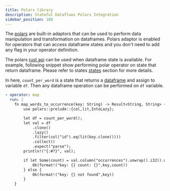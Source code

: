 ```yaml
---
title: Polars library
description: Stateful Dataflows Polars Integration
sidebar_position: 100
---
```


The [polars](https://pola.rs) are built-in adaptors that can be used to perform data manipulation and transformation on dataframes.  Polars adaptor is enabled for operators that can access dataframe states and you don't need to add any flag in your operator definition.

The polars [rust api](https://docs.rs/polars/0.36.2/polars/index.html) can be used when dataframe state is available.  For example, following snippet show performing polar operator on state that return dataframe.  Please refer to states [states](/docs/stateful-dataflows/states) section for more details.

In here, `count_per_word` is a state that returns a [dataframe](https://docs.rs/polars/latest/polars/frame/struct.DataFrame.html) and assign to variable `df`.  Then any dataframe operation can be performed on `df` variable.

```yaml
- operator: map
  run: |
    fn map_words_to_occurrence(key: String) -> Result<String, String> {
        use polars::prelude::{col,lit,IntoLazy};

        let df = count_per_word();
        let val = df
            .clone()
            .lazy()
            .filter(col("id").eq(lit(key.clone())))
            .collect()
            .expect("parse");
        println!("{:#?}", val);

        if let Some(count) = val.column("occurrences").unwrap().i32().unwrap().get(0) {
            Ok(format!("key: {} count: {}",key,count))
        } else {
            Ok(format!("key: {} not found",key))
        }
    }
```
